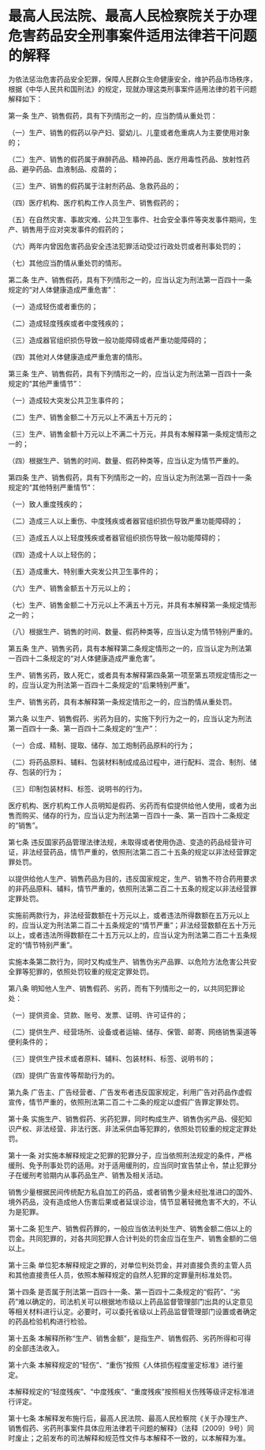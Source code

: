 # 最高人民法院、最高人民检察院关于办理危害药品安全刑事案件适用法律若干问题的解释

  

为依法惩治危害药品安全犯罪，保障人民群众生命健康安全，维护药品市场秩序，根据《中华人民共和国刑法》的规定，现就办理这类刑事案件适用法律的若干问题解释如下：

第一条 生产、销售假药，具有下列情形之一的，应当酌情从重处罚：

（一）生产、销售的假药以孕产妇、婴幼儿、儿童或者危重病人为主要使用对象的；

（二）生产、销售的假药属于麻醉药品、精神药品、医疗用毒性药品、放射性药品、避孕药品、血液制品、疫苗的；

（三）生产、销售的假药属于注射剂药品、急救药品的；

（四）医疗机构、医疗机构工作人员生产、销售假药的；

（五）在自然灾害、事故灾难、公共卫生事件、社会安全事件等突发事件期间，生产、销售用于应对突发事件的假药的；

（六）两年内曾因危害药品安全违法犯罪活动受过行政处罚或者刑事处罚的；

（七）其他应当酌情从重处罚的情形。

第二条 生产、销售假药，具有下列情形之一的，应当认定为刑法第一百四十一条规定的“对人体健康造成严重危害”：

（一）造成轻伤或者重伤的；

（二）造成轻度残疾或者中度残疾的；

（三）造成器官组织损伤导致一般功能障碍或者严重功能障碍的；

（四）其他对人体健康造成严重危害的情形。

第三条 生产、销售假药，具有下列情形之一的，应当认定为刑法第一百四十一条规定的“其他严重情节”：

（一）造成较大突发公共卫生事件的；

（二）生产、销售金额二十万元以上不满五十万元的；

（三）生产、销售金额十万元以上不满二十万元，并具有本解释第一条规定情形之一的；

（四）根据生产、销售的时间、数量、假药种类等，应当认定为情节严重的。

第四条 生产、销售假药，具有下列情形之一的，应当认定为刑法第一百四十一条规定的“其他特别严重情节”：

（一）致人重度残疾的；

（二）造成三人以上重伤、中度残疾或者器官组织损伤导致严重功能障碍的；

（三）造成五人以上轻度残疾或者器官组织损伤导致一般功能障碍的；

（四）造成十人以上轻伤的；

（五）造成重大、特别重大突发公共卫生事件的；

（六）生产、销售金额五十万元以上的；

（七）生产、销售金额二十万元以上不满五十万元，并具有本解释第一条规定情形之一的；

（八）根据生产、销售的时间、数量、假药种类等，应当认定为情节特别严重的。

第五条 生产、销售劣药，具有本解释第二条规定情形之一的，应当认定为刑法第一百四十二条规定的“对人体健康造成严重危害”。

生产、销售劣药，致人死亡，或者具有本解释第四条第一项至第五项规定情形之一的，应当认定为刑法第一百四十二条规定的“后果特别严重”。

生产、销售劣药，具有本解释第一条规定情形之一的，应当酌情从重处罚。

第六条 以生产、销售假药、劣药为目的，实施下列行为之一的，应当认定为刑法第一百四十一条、第一百四十二条规定的“生产”：

（一）合成、精制、提取、储存、加工炮制药品原料的行为；

（二）将药品原料、辅料、包装材料制成成品过程中，进行配料、混合、制剂、储存、包装的行为；

（三）印制包装材料、标签、说明书的行为。

医疗机构、医疗机构工作人员明知是假药、劣药而有偿提供给他人使用，或者为出售而购买、储存的行为，应当认定为刑法第一百四十一条、第一百四十二条规定的“销售”。

第七条 违反国家药品管理法律法规，未取得或者使用伪造、变造的药品经营许可证，非法经营药品，情节严重的，依照刑法第二百二十五条的规定以非法经营罪定罪处罚。

以提供给他人生产、销售药品为目的，违反国家规定，生产、销售不符合药用要求的非药品原料、辅料，情节严重的，依照刑法第二百二十五条的规定以非法经营罪定罪处罚。

实施前两款行为，非法经营数额在十万元以上，或者违法所得数额在五万元以上的，应当认定为刑法第二百二十五条规定的“情节严重”；非法经营数额在五十万元以上，或者违法所得数额在二十五万元以上的，应当认定为刑法第二百二十五条规定的“情节特别严重”。

实施本条第二款行为，同时又构成生产、销售伪劣产品罪、以危险方法危害公共安全罪等犯罪的，依照处罚较重的规定定罪处罚。

第八条 明知他人生产、销售假药、劣药，而有下列情形之一的，以共同犯罪论处：

（一）提供资金、贷款、账号、发票、证明、许可证件的；

（二）提供生产、经营场所、设备或者运输、储存、保管、邮寄、网络销售渠道等便利条件的；

（三）提供生产技术或者原料、辅料、包装材料、标签、说明书的；

（四）提供广告宣传等帮助行为的。

第九条 广告主、广告经营者、广告发布者违反国家规定，利用广告对药品作虚假宣传，情节严重的，依照刑法第二百二十二条的规定以虚假广告罪定罪处罚。

第十条 实施生产、销售假药、劣药犯罪，同时构成生产、销售伪劣产品、侵犯知识产权、非法经营、非法行医、非法采供血等犯罪的，依照处罚较重的规定定罪处罚。

第十一条 对实施本解释规定之犯罪的犯罪分子，应当依照刑法规定的条件，严格缓刑、免予刑事处罚的适用。对于适用缓刑的，应当同时宣告禁止令，禁止犯罪分子在缓刑考验期内从事药品生产、销售及相关活动。

销售少量根据民间传统配方私自加工的药品，或者销售少量未经批准进口的国外、境外药品，没有造成他人伤害后果或者延误诊治，情节显著轻微危害不大的，不认为是犯罪。

第十二条 犯生产、销售假药罪的，一般应当依法判处生产、销售金额二倍以上的罚金。共同犯罪的，对各共同犯罪人合计判处的罚金应当在生产、销售金额的二倍以上。

第十三条 单位犯本解释规定之罪的，对单位判处罚金，并对直接负责的主管人员和其他直接责任人员，依照本解释规定的自然人犯罪的定罪量刑标准处罚。

第十四条 是否属于刑法第一百四十一条、第一百四十二条规定的“假药”、“劣药”难以确定的，司法机关可以根据地市级以上药品监督管理部门出具的认定意见等相关材料进行认定。必要时，可以委托省级以上药品监督管理部门设置或者确定的药品检验机构进行检验。

第十五条 本解释所称“生产、销售金额”，是指生产、销售假药、劣药所得和可得的全部违法收入。

第十六条 本解释规定的“轻伤”、“重伤”按照《人体损伤程度鉴定标准》进行鉴定。

本解释规定的“轻度残疾”、“中度残疾”、“重度残疾”按照相关伤残等级评定标准进行评定。

第十七条 本解释发布施行后，最高人民法院、最高人民检察院《关于办理生产、销售假药、劣药刑事案件具体应用法律若干问题的解释》（法释〔2009〕9号）同时废止；之前发布的司法解释和规范性文件与本解释不一致的，以本解释为准。